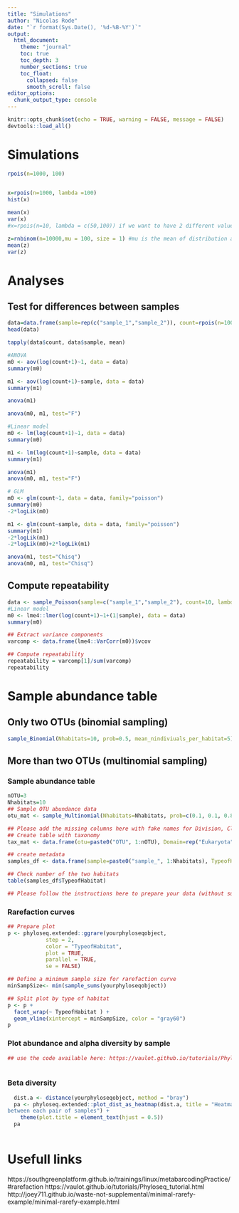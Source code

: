 ```yaml
---
title: "Simulations"
author: "Nicolas Rode"
date: "`r format(Sys.Date(), '%d-%B-%Y')`"
output: 
  html_document:
    theme: "journal"
    toc: true
    toc_depth: 3
    number_sections: true
    toc_float:
      collapsed: false
      smooth_scroll: false
editor_options: 
  chunk_output_type: console
---
```



```r
knitr::opts_chunk$set(echo = TRUE, warning = FALSE, message = FALSE)
devtools::load_all()
```


# Simulations

```r
rpois(n=1000, 100)
 

x=rpois(n=1000, lambda =100)
hist(x)

mean(x)
var(x)
#x=rpois(n=10, lambda = c(50,100)) if we want to have 2 different values for lambda, then recycle the values

z=rnbinom(n=10000,mu = 100, size = 1) #mu is the mean of distribution and the variance is mu+mu^2/size 
mean(z)
var(z)

```

# Analyses
## Test for differences between samples
```r
data=data.frame(sample=rep(c("sample_1","sample_2")), count=rpois(n=1000, lambda = c(10,100)))
head(data)

tapply(data$count, data$sample, mean)

#ANOVA
m0 <- aov(log(count+1)~1, data = data)
summary(m0)

m1 <- aov(log(count+1)~sample, data = data)
summary(m1)

anova(m1)

anova(m0, m1, test="F")

#Linear model
m0 <- lm(log(count+1)~1, data = data)
summary(m0)

m1 <- lm(log(count+1)~sample, data = data)
summary(m1)

anova(m1)
anova(m0, m1, test="F")

# GLM
m0 <- glm(count~1, data = data, family="poisson")
summary(m0)
-2*logLik(m0)

m1 <- glm(count~sample, data = data, family="poisson")
summary(m1)
-2*logLik(m1)
-2*logLik(m0)+2*logLik(m1)

anova(m1, test="Chisq")
anova(m0, m1, test="Chisq")
```
## Compute repeatability
```r
data <- sample_Poisson(sample=c("sample_1","sample_2"), count=10, lambda= c(10,100))
#Linear model
m0 <- lme4::lmer(log(count+1)~1+(1|sample), data = data)
summary(m0)

## Extract variance components
varcomp <- data.frame(lme4::VarCorr(m0))$vcov

## Compute repeatability
repeatability = varcomp[1]/sum(varcomp)
repeatability


```

# Sample abundance table
## Only two OTUs (binomial sampling)
```r

sample_Binomial(Nhabitats=10, prob=0.5, mean_nindiviuals_per_habitat=5)
```

## More than two OTUs (multinomial sampling)
### Sample abundance table
```r
nOTU=3
Nhabitats=10
## Sample OTU abundance data
otu_mat <- sample_Multinomial(Nhabitats=Nhabitats, prob=c(0.1, 0.1, 0.8), mean_nindiviuals_per_habitat=10)

## Please add the missing columns here with fake names for Division, Class, ..., Genus
## Create table with taxonomy
tax_mat <- data.frame(otu=paste0("OTU", 1:nOTU), Domain=rep("Eukaryota", nOTU), Supergroup=paste0("Supergroup", 1:nOTU))

## create metadata
samples_df <- data.frame(sample=paste0("sample_", 1:Nhabitats), TypeofHabitat=as.character(sample(c("Type1", "Type2"), Nhabitats, replace = TRUE)), Temperature=as.character(sample(c(17, 20), Nhabitats, replace = TRUE)))

## Check number of the two habitats
table(samples_df$TypeofHabitat)

## Please follow the instructions here to prepare your data (without subsetting samples or taxa): https://vaulot.github.io/tutorials/Phyloseq_tutorial.html#read-the-data-and-create-phyloseq-objects

```


### Rarefaction curves
```r

## Prepare plot
p <- phyloseq.extended::ggrare(yourphyloseqobject,
            step = 2,
            color = "TypeofHabitat",
            plot = TRUE,
            parallel = TRUE,
            se = FALSE)

## Define a minimum sample size for rarefaction curve
minSampSize<- min(sample_sums(yourphyloseqobject))

## Split plot by type of habitat
p <- p + 
  facet_wrap(~ TypeofHabitat ) + 
  geom_vline(xintercept = minSampSize, color = "gray60")
p
```

### Plot abundance and alpha diversity by sample
```r
## use the code available here: https://vaulot.github.io/tutorials/Phyloseq_tutorial.html#bar-graphs)
         
```
### Beta diversity
```r
  dist.a <- distance(yourphyloseqobject, method = "bray")
  pa <- phyloseq.extended::plot_dist_as_heatmap(dist.a, title = "Heatmap plot of the beta distance (Bray Curtis) 
between each pair of samples") + 
    theme(plot.title = element_text(hjust = 0.5))
  pa
  
```

# Usefull links
https://southgreenplatform.github.io/trainings/linux/metabarcodingPractice/#rarefaction
https://vaulot.github.io/tutorials/Phyloseq_tutorial.html
http://joey711.github.io/waste-not-supplemental/minimal-rarefy-example/minimal-rarefy-example.html
